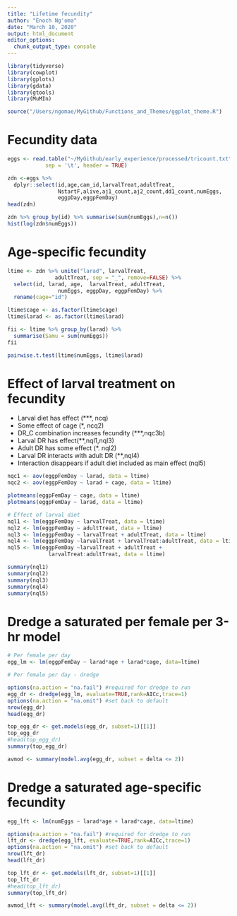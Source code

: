 ```yaml
---
title: "Lifetime fecundity"
author: "Enoch Ng'oma"
date: "March 10, 2020"
output: html_document
editor_options: 
  chunk_output_type: console
---
```


```r

library(tidyverse) 
library(cowplot)
library(gplots)
library(gdata)
library(gtools)
library(MuMIn)

source("/Users/ngomae/MyGithub/Functions_and_Themes/ggplot_theme.R")
```

# Fecundity data

```r
eggs <- read.table("~/MyGithub/early_experience/processed/tricount.txt",
            sep = '\t', header = TRUE)

zdn <-eggs %>%  
  dplyr::select(id,age,cam_id,larvalTreat,adultTreat,
                NstartF,alive,aj1_count,aj2_count,dd1_count,numEggs,
                eggpDay,eggpFemDay)
head(zdn)

zdn %>% group_by(id) %>% summarise(sum(numEggs),n=n())
hist(log(zdn$numEggs))

```

# Age-specific fecundity

```r

ltime <- zdn %>% unite("larad", larvalTreat, 
               adultTreat, sep = "_", remove=FALSE) %>%
  select(id, larad, age,  larvalTreat, adultTreat, 
                numEggs, eggpDay, eggpFemDay) %>%
  rename(cage="id")

ltime$cage <- as.factor(ltime$cage)
ltime$larad <- as.factor(ltime$larad)

fii <- ltime %>% group_by(larad) %>%
  summarise(Samu = sum(numEggs))
fii

pairwise.t.test(ltime$numEggs, ltime$larad)

```

# Effect of larval treatment on fecundity

- Larval diet has effect (***, ncq)
- Some effect of cage (*, ncq2)
- DR_C combination increases fecundity (***,nqc3b)
- Larval DR has effect(**,nql1,nql3)
- Adult DR has some effect (*. nql2)
- Larval DR interacts with adult DR (**,nql4)
- Interaction disappears if adult diet included as main effect (nql5)

```r
nqc1 <- aov(eggpFemDay ~ larad, data = ltime)
nqc2 <- aov(eggpFemDay ~ larad + cage, data = ltime)

plotmeans(eggpFemDay ~ cage, data = ltime)
plotmeans(eggpFemDay ~ larad, data = ltime)

# Effect of larval diet
nql1 <- lm(eggpFemDay ~ larvalTreat, data = ltime)
nql2 <- lm(eggpFemDay ~ adultTreat, data = ltime)
nql3 <- lm(eggpFemDay ~ larvalTreat + adultTreat, data = ltime)
nql4 <- lm(eggpFemDay ~larvalTreat + larvalTreat:adultTreat, data = ltime)
nql5 <- lm(eggpFemDay ~larvalTreat + adultTreat + 
             larvalTreat:adultTreat, data = ltime)

summary(nql1)
summary(nql2)
summary(nql3)
summary(nql4)
summary(nql5)

```

# Dredge a saturated per female per 3-hr model

```r
# Per female per day
egg_lm <- lm(eggpFemDay ~ larad*age + larad*cage, data=ltime)

# Per female per day - dredge

options(na.action = "na.fail") #required for dredge to run
egg_dr <- dredge(egg_lm, evaluate=TRUE,rank=AICc,trace=1)
options(na.action = "na.omit") #set back to default
nrow(egg_dr)
head(egg_dr)

top_egg_dr <- get.models(egg_dr, subset=1)[[1]]
top_egg_dr
#head(top_egg_dr)
summary(top_egg_dr)

avmod <- summary(model.avg(egg_dr, subset = delta <= 2))
```

# Dredge a saturated age-specific fecundity

```r
egg_lft <- lm(numEggs ~ larad*age + larad*cage, data=ltime)

options(na.action = "na.fail") #required for dredge to run
lft_dr <- dredge(egg_lft, evaluate=TRUE,rank=AICc,trace=1)
options(na.action = "na.omit") #set back to default
nrow(lft_dr)
head(lft_dr)

top_lft_dr <- get.models(lft_dr, subset=1)[[1]]
top_lft_dr
#head(top_lft_dr)
summary(top_lft_dr)

avmod_lft <- summary(model.avg(lft_dr, subset = delta <= 2))
```

